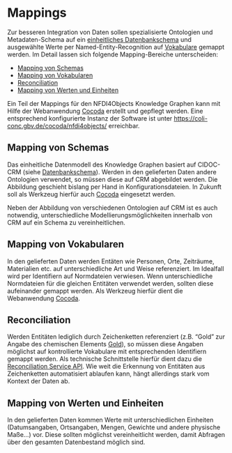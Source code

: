 # Mappings {#sec-mappings}

Zur besseren Integration von Daten sollen spezialisierte Ontologien und Metadaten-Schema auf ein [einheitliches Datenbankschema](schema.qmd) und ausgewählte Werte per Named-Entity-Recognition auf [Vokabulare](vocabularies.qmd) gemappt werden. Im Detail lassen sich folgende Mapping-Bereiche unterscheiden:

- [Mapping von Schemas]
- [Mapping von Vokabularen]
- [Reconciliation]
- [Mapping von Werten und Einheiten]

Ein Teil der Mappings für den NFDI4Objects Knowledge Graphen kann mit Hilfe der Webanwendung [Cocoda] erstellt und gepflegt werden. Eine entsprechend konfigurierte Instanz der Software ist unter <https://coli-conc.gbv.de/cocoda/nfdi4objects/> erreichbar.

## Mapping von Schemas

Das einheitliche Datenmodell des Knowledge Graphen basiert auf CIDOC-CRM (siehe [Datenbankschema](schema.qmd)). Werden in den gelieferten Daten andere Ontologien verwendet, so müssen diese auf CRM abgebildet werden. Die Abbildung geschieht bislang per Hand in Konfigurationsdateien. In Zukunft soll als Werkzeug hierfür auch [Cocoda] eingesetzt werden.

Neben der Abbildung von verschiedenen Ontologien auf CRM ist es auch notwendig, unterschiedliche Modellierungsmöglichkeiten innerhalb von CRM auf ein Schema zu vereinheitlichen.

## Mapping von Vokabularen

In den gelieferten Daten werden Entäten wie Personen, Orte, Zeiträume, Materialien etc. auf unterschiedliche Art und Weise referenziert. Im Idealfall wird per Identifiern auf Normdateien verwiesen. Wenn unterschiedliche Normdateien für die gleichen Entitäten verwendet werden, sollten diese aufeinander gemappt werden. Als Werkzeug hierfür dient die Webanwendung [Cocoda].

## Reconciliation

Werden Entitäten lediglich durch Zeichenketten referenziert (z.B. "Gold" zur Angabe des chemischen Elements [Gold](https://de.wikipedia.org/wiki/Gold)), so müssen diese Angaben möglichst auf kontrollierte Vokabulare mit entsprechenden Identifiern gemappt werden. Als technische Schnittstelle hierfür dient dazu die [Reconciliation Service API](https://reconciliation-api.github.io/specs/draft/). Wie weit die Erkennung von Entitäten aus Zeichenketten automatisiert ablaufen kann, hängt allerdings stark vom Kontext der Daten ab.

## Mapping von Werten und Einheiten

In den gelieferten Daten kommen Werte mit unterschiedlichen Einheiten (Datumsangaben, Ortsangaben, Mengen, Gewichte und andere physische Maße...) vor. Diese sollten möglichst vereinheitlicht werden, damit Abfragen über den gesamten Datenbestand möglich sind.

[Cocoda]: https://coli-conc.gbv.de/cocoda/
